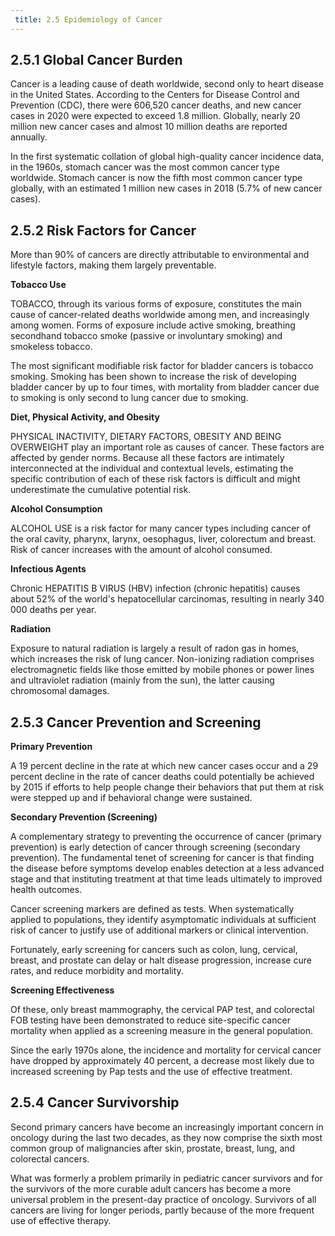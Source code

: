 ```yaml
---
 title: 2.5 Epidemiology of Cancer
---
```



## 2.5.1 Global Cancer Burden

Cancer is a leading cause of death worldwide, second only to heart disease in the United States. According to the Centers for Disease Control and Prevention (CDC), there were 606,520 cancer deaths, and new cancer cases in 2020 were expected to exceed 1.8 million. Globally, nearly 20 million new cancer cases and almost 10 million deaths are reported annually.

In the first systematic collation of global high-quality cancer incidence data, in the 1960s, stomach cancer was the most common cancer type worldwide. Stomach cancer is now the fifth most common cancer type globally, with an estimated 1 million new cases in 2018 (5.7% of new cancer cases).

## 2.5.2 Risk Factors for Cancer

More than 90% of cancers are directly attributable to environmental and lifestyle factors, making them largely preventable.

**Tobacco Use**

TOBACCO, through its various forms of exposure, constitutes the main cause of cancer-related deaths worldwide among men, and increasingly among women. Forms of exposure include active smoking, breathing secondhand tobacco smoke (passive or involuntary smoking) and smokeless tobacco.

The most significant modifiable risk factor for bladder cancers is tobacco smoking. Smoking has been shown to increase the risk of developing bladder cancer by up to four times, with mortality from bladder cancer due to smoking is only second to lung cancer due to smoking.

**Diet, Physical Activity, and Obesity**

PHYSICAL INACTIVITY, DIETARY FACTORS, OBESITY AND BEING OVERWEIGHT play an important role as causes of cancer. These factors are affected by gender norms. Because all these factors are intimately interconnected at the individual and contextual levels, estimating the specific contribution of each of these risk factors is difficult and might underestimate the cumulative potential risk.

**Alcohol Consumption**

ALCOHOL USE is a risk factor for many cancer types including cancer of the oral cavity, pharynx, larynx, oesophagus, liver, colorectum and breast. Risk of cancer increases with the amount of alcohol consumed.

**Infectious Agents**

Chronic HEPATITIS B VIRUS (HBV) infection (chronic hepatitis) causes about 52% of the world's hepatocellular carcinomas, resulting in nearly 340 000 deaths per year.

**Radiation**

Exposure to natural radiation is largely a result of radon gas in homes, which increases the risk of lung cancer. Non-ionizing radiation comprises electromagnetic fields like those emitted by mobile phones or power lines and ultraviolet radiation (mainly from the sun), the latter causing chromosomal damages.

## 2.5.3 Cancer Prevention and Screening

**Primary Prevention**

A 19 percent decline in the rate at which new cancer cases occur and a 29 percent decline in the rate of cancer deaths could potentially be achieved by 2015 if efforts to help people change their behaviors that put them at risk were stepped up and if behavioral change were sustained.

**Secondary Prevention (Screening)**

A complementary strategy to preventing the occurrence of cancer (primary prevention) is early detection of cancer through screening (secondary prevention). The fundamental tenet of screening for cancer is that finding the disease before symptoms develop enables detection at a less advanced stage and that instituting treatment at that time leads ultimately to improved health outcomes.

Cancer screening markers are defined as tests. When systematically applied to populations, they identify asymptomatic individuals at sufficient risk of cancer to justify use of additional markers or clinical intervention.

Fortunately, early screening for cancers such as colon, lung, cervical, breast, and prostate can delay or halt disease progression, increase cure rates, and reduce morbidity and mortality.

**Screening Effectiveness**

Of these, only breast mammography, the cervical PAP test, and colorectal FOB testing have been demonstrated to reduce site-specific cancer mortality when applied as a screening measure in the general population.

Since the early 1970s alone, the incidence and mortality for cervical cancer have dropped by approximately 40 percent, a decrease most likely due to increased screening by Pap tests and the use of effective treatment.

## 2.5.4 Cancer Survivorship

Second primary cancers have become an increasingly important concern in oncology during the last two decades, as they now comprise the sixth most common group of malignancies after skin, prostate, breast, lung, and colorectal cancers.

What was formerly a problem primarily in pediatric cancer survivors and for the survivors of the more curable adult cancers has become a more universal problem in the present-day practice of oncology. Survivors of all cancers are living for longer periods, partly because of the more frequent use of effective therapy.
